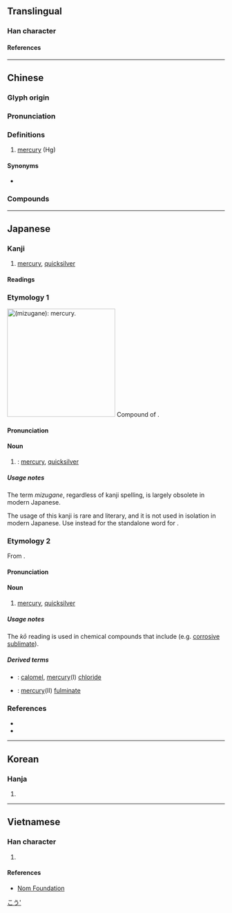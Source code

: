 {{character info}}
==Translingual==

===Han character===
{{Han char|rn=85|rad=水|as=03|sn=7|four=10232|canj=ME|ids=⿱工水}}

====References====
{{Han ref|kx=0606.030|dkj=17139|dj=0999.120|hdz=31550.010|uh=6C5E}}

----

==Chinese==
{{zh-forms|alt=澒,銾}}

===Glyph origin===
{{Han etym}}
{{Han compound|工|水|c1=p|c2=s|ls=psc|t2=water}}

===Pronunciation===
{{zh-pron
|m=gǒng
|c=hung6,hung3
|h=pfs=kúng
|md=
|mn=hóng/qz,xm,zz:kòng
|mn-t=gong3
|w=2kon
|mc=y
|oc=y
|cat=n
}}

===Definitions===
{{zh-hanzi}}

# {{lb|zh|chemistry}} [[mercury]] (Hg)

====Synonyms====
* {{zh-l|水銀}}

===Compounds===
{{zh-der|汞弧燈|汞極電池|汞中毒|搏砂煉汞|汞合金|汞溴紅|摶砂煉汞|汞齊|昇汞|混汞法|燒丹鍊汞|摶砂弄汞|自然汞|紅汞水|紅汞液|雷汞|鉛汞|汞電池|硫化汞}}

{{zh-cat|Chemical elements}}

----

==Japanese==

===Kanji===
{{ja-kanji|grade=|rs=水03}}

# [[mercury]], [[quicksilver]] {{qualifier|the metal}}

====Readings====
{{ja-readings
|goon=ぐ
|kanon=こう
|kun=みずがね-<みづがね-
}}

===Etymology 1===
[[File:Pouring_liquid_mercury_bionerd.jpg|thumb|250px|{{lang|ja|汞}} (''mizugane''): '''[[mercury]]'''.]]
{{ja-kanjitab|みずがね|yomi=k}}
Compound of {{compound|ja|sort=みずがね|水|tr1=mizu|t1=water|銀|tr2=kane|t2=metal, silver}}. {{rendaku2|sort=みずがね|kane|gane}}

====Pronunciation====
{{ja-pron|yomi=k|みずがね}}

====Noun====
{{ja-noun|みずがね|hhira=みづがね}}

# {{lb|ja|sort=みずがね|chemistry|rare|obsolete}} {{alternative spelling of|ja|水銀}}: [[mercury]], [[quicksilver]]

=====Usage notes=====
The term ''mizugane'', regardless of kanji spelling, is largely obsolete in modern Japanese.

The usage of this kanji is rare and literary, and it is not used in isolation in modern Japanese. Use {{l|ja|水銀}} instead for the standalone word for {{m|en|mercury}}.

===Etymology 2===
{{ja-kanjitab|こう|yomi=kanon}}
From {{der|ja|ltc|sort=こう|汞|tr=ɦuŋ<sup>X</sup>||mercury, quicksilver}}.

====Pronunciation====
{{ja-pron|yomi=kanon|こう}}

====Noun====
{{ja-noun|こう}}

# {{lb|ja|sort=みずがね|chemistry}} [[mercury]], [[quicksilver]]

=====Usage notes=====
The ''kō'' reading is used in chemical compounds that include (e.g. [[corrosive sublimate]]).

=====Derived terms=====
{{der-top}}
* {{ja-r|甘%汞|かん%こう}}: [[calomel]], [[mercury]](I) [[chloride]]
* {{ja-r|雷%汞|らい%こう}}: [[mercury]](II) [[fulminate]]
{{der-bottom}}

===References===
* {{R:Kokugo Dai Jiten}}
* {{R:Daijirin}}

[[Category:ja:Chemical elements|こう']]

----

==Korean==

===Hanja===
{{ko-hanja|홍}}

# {{rfdef|ko|sort=水03}}

----

==Vietnamese==

===Han character===
{{vi-readings|rs=水03|reading=hống}}

# {{rfdef|vi|sort=水03}}

====References====
* [http://nomfoundation.org/common/nom_details.php?codepoint=6c5e Nom Foundation]